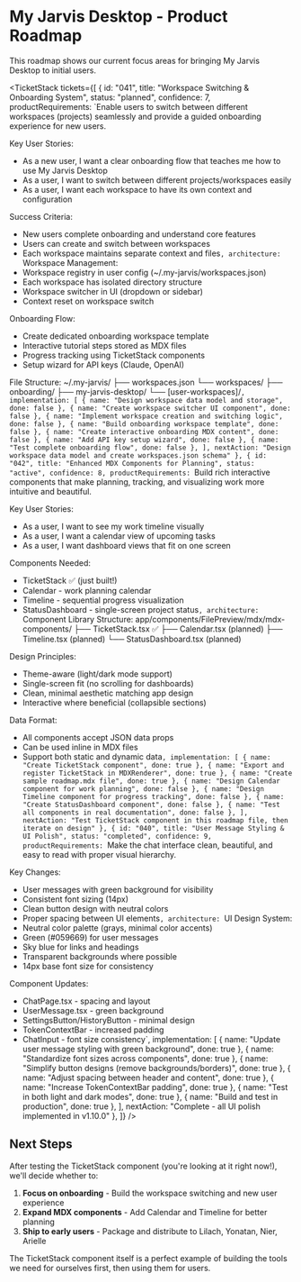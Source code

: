 # My Jarvis Desktop - Product Roadmap

This roadmap shows our current focus areas for bringing My Jarvis Desktop to initial users.

<TicketStack tickets={[
  {
    id: "041",
    title: "Workspace Switching & Onboarding System",
    status: "planned",
    confidence: 7,
    productRequirements: `Enable users to switch between different workspaces (projects) seamlessly and provide a guided onboarding experience for new users.

Key User Stories:
- As a new user, I want a clear onboarding flow that teaches me how to use My Jarvis Desktop
- As a user, I want to switch between different projects/workspaces easily
- As a user, I want each workspace to have its own context and configuration

Success Criteria:
- New users complete onboarding and understand core features
- Users can create and switch between workspaces
- Each workspace maintains separate context and files`,
    architecture: `Workspace Management:
- Workspace registry in user config (~/.my-jarvis/workspaces.json)
- Each workspace has isolated directory structure
- Workspace switcher in UI (dropdown or sidebar)
- Context reset on workspace switch

Onboarding Flow:
- Create dedicated onboarding workspace template
- Interactive tutorial steps stored as MDX files
- Progress tracking using TicketStack components
- Setup wizard for API keys (Claude, OpenAI)

File Structure:
~/.my-jarvis/
  ├── workspaces.json
  └── workspaces/
      ├── onboarding/
      ├── my-jarvis-desktop/
      └── [user-workspaces]/`,
    implementation: [
      { name: "Design workspace data model and storage", done: false },
      { name: "Create workspace switcher UI component", done: false },
      { name: "Implement workspace creation and switching logic", done: false },
      { name: "Build onboarding workspace template", done: false },
      { name: "Create interactive onboarding MDX content", done: false },
      { name: "Add API key setup wizard", done: false },
      { name: "Test complete onboarding flow", done: false },
    ],
    nextAction: "Design workspace data model and create workspaces.json schema"
  },
  {
    id: "042",
    title: "Enhanced MDX Components for Planning",
    status: "active",
    confidence: 8,
    productRequirements: `Build rich interactive components that make planning, tracking, and visualizing work more intuitive and beautiful.

Key User Stories:
- As a user, I want to see my work timeline visually
- As a user, I want a calendar view of upcoming tasks
- As a user, I want dashboard views that fit on one screen

Components Needed:
- TicketStack ✅ (just built!)
- Calendar - work planning calendar
- Timeline - sequential progress visualization
- StatusDashboard - single-screen project status`,
    architecture: `Component Library Structure:
app/components/FilePreview/mdx/mdx-components/
  ├── TicketStack.tsx ✅
  ├── Calendar.tsx (planned)
  ├── Timeline.tsx (planned)
  └── StatusDashboard.tsx (planned)

Design Principles:
- Theme-aware (light/dark mode support)
- Single-screen fit (no scrolling for dashboards)
- Clean, minimal aesthetic matching app design
- Interactive where beneficial (collapsible sections)

Data Format:
- All components accept JSON data props
- Can be used inline in MDX files
- Support both static and dynamic data`,
    implementation: [
      { name: "Create TicketStack component", done: true },
      { name: "Export and register TicketStack in MDXRenderer", done: true },
      { name: "Create sample roadmap.mdx file", done: true },
      { name: "Design Calendar component for work planning", done: false },
      { name: "Design Timeline component for progress tracking", done: false },
      { name: "Create StatusDashboard component", done: false },
      { name: "Test all components in real documentation", done: false },
    ],
    nextAction: "Test TicketStack component in this roadmap file, then iterate on design"
  },
  {
    id: "040",
    title: "User Message Styling & UI Polish",
    status: "completed",
    confidence: 9,
    productRequirements: `Make the chat interface clean, beautiful, and easy to read with proper visual hierarchy.

Key Changes:
- User messages with green background for visibility
- Consistent font sizing (14px)
- Clean button design with neutral colors
- Proper spacing between UI elements`,
    architecture: `UI Design System:
- Neutral color palette (grays, minimal color accents)
- Green (#059669) for user messages
- Sky blue for links and headings
- Transparent backgrounds where possible
- 14px base font size for consistency

Component Updates:
- ChatPage.tsx - spacing and layout
- UserMessage.tsx - green background
- SettingsButton/HistoryButton - minimal design
- TokenContextBar - increased padding
- ChatInput - font size consistency`,
    implementation: [
      { name: "Update user message styling with green background", done: true },
      { name: "Standardize font sizes across components", done: true },
      { name: "Simplify button designs (remove backgrounds/borders)", done: true },
      { name: "Adjust spacing between header and content", done: true },
      { name: "Increase TokenContextBar padding", done: true },
      { name: "Test in both light and dark modes", done: true },
      { name: "Build and test in production", done: true },
    ],
    nextAction: "Complete - all UI polish implemented in v1.10.0"
  },
]} />

## Next Steps

After testing the TicketStack component (you're looking at it right now!), we'll decide whether to:

1. **Focus on onboarding** - Build the workspace switching and new user experience
2. **Expand MDX components** - Add Calendar and Timeline for better planning
3. **Ship to early users** - Package and distribute to Lilach, Yonatan, Nier, Arielle

The TicketStack component itself is a perfect example of building the tools we need for ourselves first, then using them for users.
